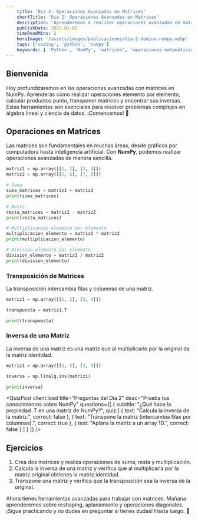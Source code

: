 ```yaml
---
    title: 'Día 2: Operaciones Avanzadas en Matrices'
    shortTitle: 'Día 2: Operaciones Avanzadas en Matrices'
    description: 'Aprenderemos a realizar operaciones avanzadas en matrices, incluyendo transposición e inversas, para mejorar la eficiencia y la calidad de tus programas.'
    publishDate: 2025-01-02
    timeReadMins: 2
    heroImage: '/assets/images/publicaciones/dia-2-domina-numpy.webp'
    tags: ['coding', 'python', 'numpy']
    keywords: [ 'Python', 'NumPy', 'matrices', 'operaciones matemáticas' ]
---
```



## Bienvenida

Hoy profundizaremos en las operaciones avanzadas con matrices en NumPy. Aprenderás cómo realizar operaciones elemento por elemento, calcular productos punto, transponer matrices y encontrar sus inversas. Estas herramientas son esenciales para resolver problemas complejos en álgebra lineal y ciencia de datos. ¡Comencemos! 🚀

## Operaciones en Matrices

Las matrices son fundamentales en muchas áreas, desde gráficos por computadora hasta inteligencia artificial. Con **NumPy**, podemos realizar operaciones avanzadas de manera sencilla.

```python
matriz1 = np.array([[1, 2], [3, 4]])
matriz2 = np.array([[5, 6], [7, 8]])

# Suma
suma_matrices = matriz1 + matriz2
print(suma_matrices)

# Resta
resta_matrices = matriz1 - matriz2
print(resta_matrices)

# Multiplicación elemento por elemento
multiplicacion_elemento = matriz1 * matriz2
print(multiplicacion_elemento)

# División elemento por elemento
division_elemento = matriz1 / matriz2
print(division_elemento)
```

### Transposición de Matrices
La transposición intercambia filas y columnas de una matriz.

```python
matriz1 = np.array([[1, 2], [3, 4]])

transpuesta = matriz1.T

print(transpuesta)
```
### Inversa de una Matriz
La inversa de una matriz es una matriz que al multiplicarlo por la original da la matriz identidad.

```python
matriz1 = np.array([[1, 2], [3, 4]])

inversa = np.linalg.inv(matriz1)

print(inversa)
```


<QuizPost 
    client:load
    title="Preguntas del Día 2"
    desc="Prueba tus conocimientos sobre NumPy"
    questions={[
        {
            subtitle: "¿Qué hace la propiedad .T en una matriz de NumPy?",
            quiz:[
                {
                    text: "Calcula la inversa de la matriz.",
                    correct: false
                },
                {
                    text: "Transpone la matriz (intercambia filas por columnas).",
                    correct: true
                },
                {
                    text: "Aplana la matriz a un array 1D.",
                    correct: false
                }
            ]
            }
    ]} 
/> 


## Ejercicios

1. Crea dos matrices y realiza operaciones de suma, resta y multiplicación.
2. Calcula la inversa de una matriz y verifica que al multiplicarla por la matriz original obtienes la matriz identidad.
3. Transpone una matriz y verifica que la transposición sea la inversa de la original.

Ahora tienes herramientas avanzadas para trabajar con matrices. Mañana aprenderemos sobre reshaping, aplanamiento y operaciones diagonales. ¡Sigue practicando y no dudes en preguntar si tienes dudas! Hasta luego. 👋
